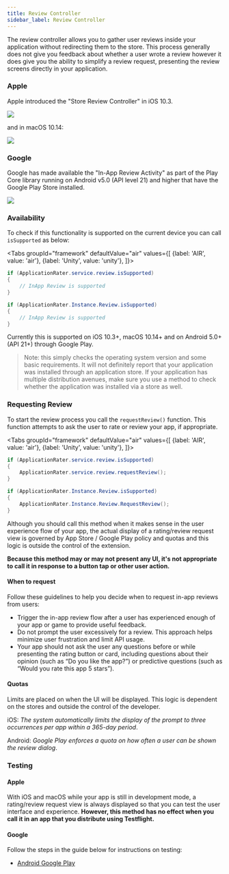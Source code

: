```yaml
---
title: Review Controller
sidebar_label: Review Controller
---
```





The review controller allows you to gather user reviews inside your application without redirecting them to the store. This process generally does not give you feedback about whether a user wrote a review however it does give you the ability to simplify a review request, presenting the review screens directly in your application.


### Apple

Apple introduced the "Store Review Controller" in iOS 10.3. 

![](images/request_review.png)

and in macOS 10.14:

![](images/request_review_macos.png)


### Google

Google has made available the "In-App Review Activity" as part of the Play Core library running on Android v5.0 (API level 21) and higher that have the Google Play Store installed.

![](images/request_review_android_flow.jpg)




### Availability

To check if this functionality is supported on the current device you can call `isSupported` as below:


<Tabs groupId="framework" defaultValue="air" values={[
    {label: 'AIR', value: 'air'},
    {label: 'Unity', value: 'unity'},
  ]}>
  <TabItem value="air" >

```actionscript 
if (ApplicationRater.service.review.isSupported)
{
	// InApp Review is supported
}
```

  </TabItem>
  <TabItem value="unity" >

```csharp 
if (ApplicationRater.Instance.Review.isSupported)
{
	// InApp Review is supported
}
```

  </TabItem>
</Tabs>



Currently this is supported on iOS 10.3+, macOS 10.14+ and on Android 5.0+ (API 21+) through Google Play. 

>
> Note: this simply checks the operating system version and some basic requirements. It will not definitely report that your application was installed through an application store. If your application has multiple distribution avenues, make sure you use a method to check whether the application was installed via a store as well.
>


### Requesting Review

To start the review process you call the `requestReview()` function. This function attempts to ask 
the user to rate or review your app, if appropriate.


<Tabs groupId="framework" defaultValue="air" values={[
    {label: 'AIR', value: 'air'},
    {label: 'Unity', value: 'unity'},
  ]}>
  <TabItem value="air" >

```actionscript 
if (ApplicationRater.service.review.isSupported)
{
	ApplicationRater.service.review.requestReview();
}
```

  </TabItem>
  <TabItem value="unity" >

```csharp
if (ApplicationRater.Instance.Review.isSupported)
{
	ApplicationRater.Instance.Review.RequestReview();
}
```

  </TabItem>
</Tabs>







Although you should call this method when it makes sense in the user experience flow of your app, the actual display of a rating/review request view is governed by App Store / Google Play policy and quotas and this logic is outside the control of the extension.

**Because this method may or may not present any UI, it's not appropriate to call it in response to a button tap or other user action.** 


#### When to request

Follow these guidelines to help you decide when to request in-app reviews from users:

- Trigger the in-app review flow after a user has experienced enough of your app or game to provide useful feedback.
- Do not prompt the user excessively for a review. This approach helps minimize user frustration and limit API usage.
- Your app should not ask the user any questions before or while presenting the rating button or card, including questions about their opinion (such as “Do you like the app?”) or predictive questions (such as “Would you rate this app 5 stars”).


#### Quotas

Limits are placed on when the UI will be displayed. This logic is dependent on the stores and outside the control of the developer.

iOS: *The system automatically limits the display of the prompt to three occurrences per app within a 365-day period*.

Android: *Google Play enforces a quota on how often a user can be shown the review dialog*.



### Testing 

#### Apple

With iOS and macOS while your app is still in development mode, a rating/review request view is always displayed so that you can test the user interface and experience. **However, this method has no effect when you call it in an app that you distribute using Testflight.**


#### Google

Follow the steps in the guide below for instructions on testing:

- [Android Google Play](https://developer.android.com/guide/playcore/in-app-review/test)


